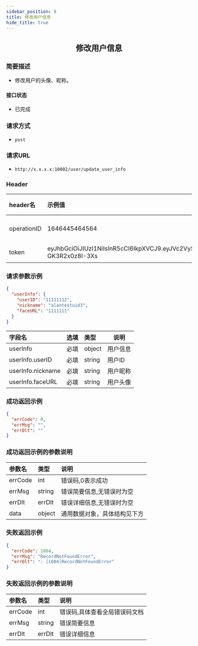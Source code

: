 ```yaml
---
sidebar_position: 8
title: 修改用户信息
hide_title: true
---
```


<center>

## 修改用户信息

</center>

### 简要描述
- 修改用户的头像、昵称。
#### 接口状态
- 已完成
### 请求方式
- `post` 
### 请求URL
- `http://x.x.x.x:10002/user/update_user_info` 


### Header
|header名|示例值|选填|类型|说明|
|:----    |:-------    |:--- |---|------      |
|operationID|1646445464564|必填|string|operationID用于全局链路追踪|
|token|eyJhbGciOiJIUzI1NiIsInR5cCI6IkpXVCJ9.eyJVc2VySUQiOiJvcGVuSU02NTQzMjEiLCJQbGF0Zm9ybUlEIjowLCJleHAiOjE2OTY0OTE4NTAsIm5iZiI6MTY4ODcxNTU1MCwiaWF0IjoxNjg4NzE1ODUwfQ.Mfhg3OiRtJY48rZbKWecNeydnHWW-GK3R2x0z8I-3Xs|必填|string|管理员token|


### 请求参数示例


```json
{
  "userInfo": {
    "userID": "11111112",
    "nickname": "alantestuid3",
    "faceURL": "1111111"
  }
}
```
|字段名|选填|类型|说明|
|:----    |:-------    |:--- |---|
|userInfo|必填|object|用户信息|
|userInfo.userID|必填|string|用户lD|
|userInfo.nickname|必填|string|用户昵称|
|userInfo.faceURL|必填|string|用户头像|
### 成功返回示例


```json
{
  "errCode": 0,
  "errMsg": "",
  "errDlt": ""
}
```
### 成功返回示例的参数说明


|参数名|类型|说明|
|:----    |:-------    |:--- |
|errCode|int|错误码,0表示成功|
|errMsg|string|错误简要信息,无错误时为空|
|errDlt|errDlt|错误详细信息,无错误时为空|
|data|object|通用数据对象，具体结构见下方|
### 失败返回示例


```json
{
  "errCode": 1004,
  "errMsg": "RecordNotFoundError",
  "errDlt": ": [1004]RecordNotFoundError"
}
```
### 失败返回示例的参数说明


|参数名|类型|说明|
|:----    |:-------    |:--- |
|errCode|int|错误码,具体查看全局错误码文档|
|errMsg|string|错误简要信息|
|errDlt|errDlt|错误详细信息|
